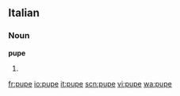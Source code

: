 ==Italian==

===Noun===
'''pupe''' {{f}}

# {{plural of|pupa|lang=it}}

[[fr:pupe]]
[[io:pupe]]
[[it:pupe]]
[[scn:pupe]]
[[vi:pupe]]
[[wa:pupe]]